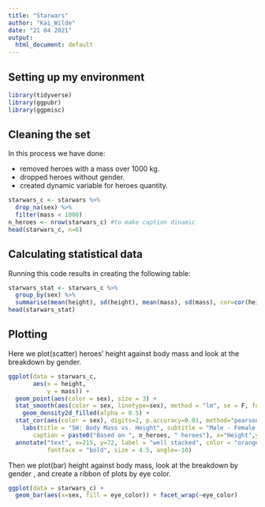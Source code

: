 ```yaml
---
title: "Starwars"
author: "Kai_Wilde"
date: "21 04 2021"
output:
  html_document: default
---
```

## Setting up my environment
```r
library(tidyverse)
library(ggpubr)
library(ggpmisc)
```
## Cleaning the set
In this process we have done:

* removed heroes with a mass over 1000 kg.
* dropped heroes without gender.
* created dynamic variable for heroes quantity.
```r
starwars_c <- starwars %>%
  drop_na(sex) %>% 
  filter(mass < 1000) 
n_heroes <- nrow(starwars_c) #to make caption dinamic
head(starwars_c, n=6)
```
## Calculating statistical data
Running this code results in creating the following table:
```r
starwars_stat <- starwars_c %>% 
  group_by(sex) %>% 
  summarise(mean(height), sd(height), mean(mass), sd(mass), cor=cor(height,mass)) 
head(starwars_stat)
```
## Plotting
Here we plot(scatter) heroes' height against body mass and look at the breakdown by gender.
```r
ggplot(data = starwars_c,
       aes(x = height,
           y = mass)) +
  geom_point(aes(color = sex), size = 3) +
  stat_smooth(aes(color = sex, linetype=sex), method = "lm", se = F, formula = y ~ x) +
    geom_density2d_filled(alpha = 0.5) +
  stat_cor(aes(color = sex), digits=2, p.accuracy=0.01, method="pearson", size = 5) +
    labs(title = "SW: Body Mass vs. Height", subtitle = "Male - Female - Not Specified",
       caption = paste0("Based on ", n_heroes, " heroes"), x="Height",y="Weight") +
  annotate("text", x=215, y=72, label = "well stacked", color = "orange",
           fontface = "bold", size = 4.5, angle=-10)
```

Then we plot(bar) height against body mass, look at the breakdown by gender , and create a ribbon of plots by eye color.
```r
ggplot(data = starwars_c) +
  geom_bar(aes(x=sex, fill = eye_color)) + facet_wrap(~eye_color)
```

